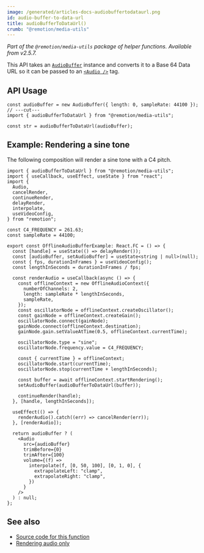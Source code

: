 ```yaml
---
image: /generated/articles-docs-audiobuffertodataurl.png
id: audio-buffer-to-data-url
title: audioBufferToDataUrl()
crumb: "@remotion/media-utils"
---
```


_Part of the `@remotion/media-utils` package of helper functions. Available from v2.5.7._

This API takes an [`AudioBuffer`](https://developer.mozilla.org/en-US/docs/Web/API/AudioBuffer) instance and converts it to a Base 64 Data URL so it can be passed to an [`<Audio />`](/docs/audio) tag.

## API Usage

```tsx twoslash
const audioBuffer = new AudioBuffer({ length: 0, sampleRate: 44100 });
// ---cut---
import { audioBufferToDataUrl } from "@remotion/media-utils";

const str = audioBufferToDataUrl(audioBuffer);
```

## Example: Rendering a sine tone

The following composition will render a sine tone with a C4 pitch.

```tsx twoslash
import { audioBufferToDataUrl } from "@remotion/media-utils";
import { useCallback, useEffect, useState } from "react";
import {
  Audio,
  cancelRender,
  continueRender,
  delayRender,
  interpolate,
  useVideoConfig,
} from "remotion";

const C4_FREQUENCY = 261.63;
const sampleRate = 44100;

export const OfflineAudioBufferExample: React.FC = () => {
  const [handle] = useState(() => delayRender());
  const [audioBuffer, setAudioBuffer] = useState<string | null>(null);
  const { fps, durationInFrames } = useVideoConfig();
  const lengthInSeconds = durationInFrames / fps;

  const renderAudio = useCallback(async () => {
    const offlineContext = new OfflineAudioContext({
      numberOfChannels: 2,
      length: sampleRate * lengthInSeconds,
      sampleRate,
    });
    const oscillatorNode = offlineContext.createOscillator();
    const gainNode = offlineContext.createGain();
    oscillatorNode.connect(gainNode);
    gainNode.connect(offlineContext.destination);
    gainNode.gain.setValueAtTime(0.5, offlineContext.currentTime);

    oscillatorNode.type = "sine";
    oscillatorNode.frequency.value = C4_FREQUENCY;

    const { currentTime } = offlineContext;
    oscillatorNode.start(currentTime);
    oscillatorNode.stop(currentTime + lengthInSeconds);

    const buffer = await offlineContext.startRendering();
    setAudioBuffer(audioBufferToDataUrl(buffer));

    continueRender(handle);
  }, [handle, lengthInSeconds]);

  useEffect(() => {
    renderAudio().catch((err) => cancelRender(err));
  }, [renderAudio]);

  return audioBuffer ? (
    <Audio
      src={audioBuffer}
      trimBefore={0}
      trimAfter={100}
      volume={(f) =>
        interpolate(f, [0, 50, 100], [0, 1, 0], {
          extrapolateLeft: "clamp",
          extrapolateRight: "clamp",
        })
      }
    />
  ) : null;
};
```

## See also

- [Source code for this function](https://github.com/remotion-dev/remotion/blob/main/packages/media-utils/src/audio-buffer/audio-url-helpers.ts)
- [Rendering audio only](/docs/audio/exporting#audio-only)

